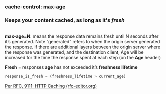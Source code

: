 ### cache-control: max-age
### Keeps your content cached, as long as it's _fresh_  
\
**max-age=N**: means the response data remains fresh until N seconds after it’s generated. Note “generated” refers to when the origin server generated the response. 
If there are additional layers between the origin server where the response was generated, and the destination client, Age will be increased for the time the response spent at each step (on the **Age** header)

**Fresh** = responses **age** has not exceeded it’s **freshness lifetime**

```js
response_is_fresh = (freshness_lifetime > current_age) 
```

[Per RFC,  9111: HTTP Caching (rfc-editor.org)](https://www.rfc-editor.org/rfc/rfc9111#name-freshness)



